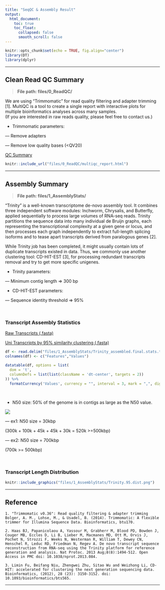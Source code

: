 ```yaml
---
title: "SeqQC & Assembly Result"
output: 
  html_document:
    toc: true
    toc_float:
      collapsed: false
      smooth_scroll: false
---
```


```r
knitr::opts_chunk$set(echo = TRUE, fig.align="center")
library(DT)
library(dplyr)
```

***

## Clean Read QC Summary

> __File path: files/0_ReadQC/__

We are using “Trimmomatic" for read quality filtering and adapter trimming [1]. MultiQC is a tool to create a single report with interactive plots for multiple bioinformatics analyses across many samples.  
(If you are interested in raw reads quality, please feel free to contact us.)

- Trimmomatic parameters:

--- Remove adapters

--- Remove low quality bases (<QV20)

<a href="files/0_ReadQC/multiqc_report.html" target="_blank">QC Summary</a>

```r
knitr::include_url("files/0_ReadQC/multiqc_report.html")
```

***

## Assembly Summary

> __File path: files/1_AssemblyStats/__

“Trinity” is a well-known transcriptome de-novo assembly tool. It combines three independent software modules: Inchworm, Chrysalis, and Butterfly, applied sequentially to process large volumes of RNA-seq reads. Trinity partitions the sequence data into many individual de Bruijn graphs, each representing the transcriptional complexity at a given gene or locus, and then processes each graph independently to extract full-length splicing isoforms and to tease apart transcripts derived from paralogous genes [2].

While Trinity job has been completed, it might usually contain lots of duplicate transcripts existed in data. Thus, we commonly use another clustering tool: CD-HIT-EST [3], for processing redundant transcripts removal and try to get more specific unigenes.

- Trinity parameters:

--- Minimum contig length => 300 bp

- CD-HIT-EST parameters:

--- Sequence identity threshold => 95%

<br>

### Transcript Assembly Statistics

<a href="files/1_AssemblyStats/Trinity.fasta" target="_blank">Raw Transcripts (.fasta)</a>

<a href="files/1_AssemblyStats/Trinity.95.fasta" target="_blank">Uni Transcripts by 95% similarity clustering (.fasta)</a>

```r
df <- read.delim("files/1_AssemblyStats/Trinity_assembled.final.stats.txt", header=F, skip=1, sep="\t")
colnames(df) <- c("Features","Values")

datatable(df, options = list(
  dom = 't',
  columnDefs = list(list(className = 'dt-center', targets = 2))
)) %>%
  formatCurrency('Values', currency = "", interval = 3, mark = ",", digits=0)
```

<br>

- N50 size: 50% of the genome is in contigs as large as the N50 value.

![](https://github.com/kent5438/sharing-github/blob/master/pics/N50.png?raw=true)

--- ex1: N50 size = 30kbp

(300k + 100k + 45k + 45k + 30k = 520k >=500kbp)

--- ex2: N50 size = 700kbp

(700k >= 500kbp)

<br>

### Transcript Length Distribution

```r
knitr::include_graphics("files/1_AssemblyStats/Trinity.95.dist.png")
```

***

## Reference
```
1. "Trimmomatic v0.36": Read quality filtering & adapter trimming
Bolger, A. M., Lohse, M., & Usadel, B. (2014). Trimmomatic: A flexible trimmer for Illumina Sequence Data. Bioinformatics, btu170.

2. Haas BJ, Papanicolaou A, Yassour M, Grabherr M, Blood PD, Bowden J, Couger MB, Eccles D, Li B, Lieber M, Macmanes MD, Ott M, Orvis J, Pochet N, Strozzi F, Weeks N, Westerman R, William T, Dewey CN, Henschel R, Leduc RD, Friedman N, Regev A. De novo transcript sequence reconstruction from RNA-seq using the Trinity platform for reference generation and analysis. Nat Protoc. 2013 Aug;8(8):1494-512. Open Access in PMC doi: 10.1038/nprot.2013.084.

3. Limin Fu, Beifang Niu, Zhengwei Zhu, Sitao Wu and Weizhong Li, CD-HIT: accelerated for clustering the next generation sequencing data. Bioinformatics, (2012), 28 (23): 3150-3152. doi: 10.1093/bioinformatics/bts565.

```

***
